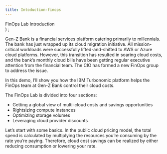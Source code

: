 ```yaml
---
title: Intoduction-finops
---
```

  <span>
    FinOps Lab Introduction <br />
  </span>
)
;

Gen-Z Bank is a financial services platform catering primarily to millennials. The bank has just wrapped up its cloud migration initiative. All mission-critical workloads were successfully lifted-and-shifted to AWS or Azure cloud platforms. However, this transition has resulted in soaring cloud costs, and the bank’s monthly cloud bills have been getting regular executive attention from the financial team. The CIO has formed a new FinOps group to address the issue.

In this demo, I’ll show you how the IBM Turbonomic platform helps the FinOps team at Gen-Z Bank control their cloud costs.

The FinOps Lab is divided into four sections:

- Getting a global view of multi-cloud costs and savings opportunities
- Rightsizing compute instances
- Optimizing storage volumes
- Leveraging cloud provider discounts

Let’s start with some basics. In the public cloud pricing model, the total spend is calculated by multiplying the resources you’re consuming by the rate you’re paying. Therefore, cloud cost savings can be realized by either reducing consumption or lowering your rate.


